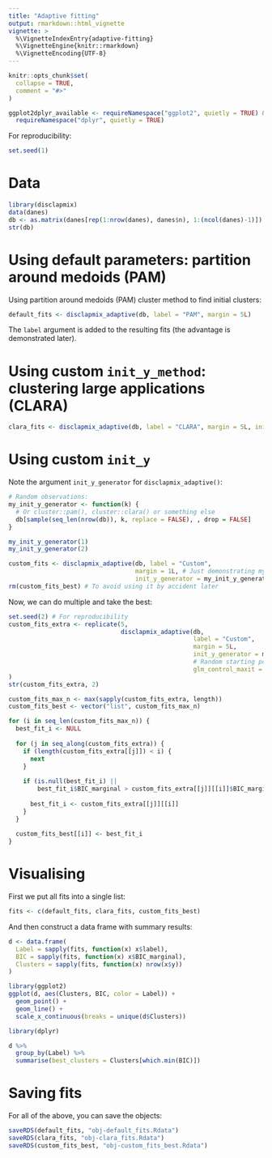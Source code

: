 ```yaml
---
title: "Adaptive fitting"
output: rmarkdown::html_vignette
vignette: >
  %\VignetteIndexEntry{adaptive-fitting}
  %\VignetteEngine{knitr::rmarkdown}
  %\VignetteEncoding{UTF-8}
---
```


```r
knitr::opts_chunk$set(
  collapse = TRUE,
  comment = "#>"
)
```

```r
ggplot2dplyr_available <- requireNamespace("ggplot2", quietly = TRUE) && 
  requireNamespace("dplyr", quietly = TRUE)
```

For reproducibility:

```r
set.seed(1)
```

# Data

```r
library(disclapmix)
data(danes)
db <- as.matrix(danes[rep(1:nrow(danes), danes$n), 1:(ncol(danes)-1)])
str(db)
```


# Using default parameters: partition around medoids (PAM)

Using partition around medoids (PAM) cluster method to find initial clusters:

```r
default_fits <- disclapmix_adaptive(db, label = "PAM", margin = 5L)
```

The `label` argument is added to the resulting fits (the advantage is demonstrated later).

# Using custom `init_y_method`: clustering large applications (CLARA)

```r
clara_fits <- disclapmix_adaptive(db, label = "CLARA", margin = 5L, init_y_method = "clara")
```

# Using custom `init_y`

Note the argument `init_y_generator` for `disclapmix_adaptive()`:

```r
# Random observations:
my_init_y_generator <- function(k) {
  # Or cluster::pam(), cluster::clara() or something else
  db[sample(seq_len(nrow(db)), k, replace = FALSE), , drop = FALSE]
}

my_init_y_generator(1)
my_init_y_generator(2)
```

```r
custom_fits <- disclapmix_adaptive(db, label = "Custom", 
                                   margin = 1L, # Just demonstrating my_init_y_generator()
                                   init_y_generator = my_init_y_generator)
rm(custom_fits_best) # To avoid using it by accident later
```

Now, we can do multiple and take the best:

```r
set.seed(2) # For reproducibility
custom_fits_extra <- replicate(5, 
                               disclapmix_adaptive(db, 
                                                   label = "Custom", 
                                                   margin = 5L, 
                                                   init_y_generator = my_init_y_generator, 
                                                   # Random starting points may need more iterations
                                                   glm_control_maxit = 100L)
)
str(custom_fits_extra, 2)

custom_fits_max_n <- max(sapply(custom_fits_extra, length))
custom_fits_best <- vector("list", custom_fits_max_n)

for (i in seq_len(custom_fits_max_n)) {
  best_fit_i <- NULL
  
  for (j in seq_along(custom_fits_extra)) {
    if (length(custom_fits_extra[[j]]) < i) {
      next
    }
    
    if (is.null(best_fit_i) || 
        best_fit_i$BIC_marginal > custom_fits_extra[[j]][[i]]$BIC_marginal) {
      
      best_fit_i <- custom_fits_extra[[j]][[i]]
    }
  }
  
  custom_fits_best[[i]] <- best_fit_i
}
```



# Visualising

First we put all fits into a single list:

```r
fits <- c(default_fits, clara_fits, custom_fits_best)
```

And then construct a data frame with summary results:

```r
d <- data.frame(
  Label = sapply(fits, function(x) x$label),
  BIC = sapply(fits, function(x) x$BIC_marginal),
  Clusters = sapply(fits, function(x) nrow(x$y))
)
```


```r
library(ggplot2)
ggplot(d, aes(Clusters, BIC, color = Label)) + 
  geom_point() +
  geom_line() +
  scale_x_continuous(breaks = unique(d$Clusters))
```

```r
library(dplyr)

d %>% 
  group_by(Label) %>% 
  summarise(best_clusters = Clusters[which.min(BIC)])
```


# Saving fits

For all of the above, you can save the objects:

```r
saveRDS(default_fits, "obj-default_fits.Rdata")
saveRDS(clara_fits, "obj-clara_fits.Rdata")
saveRDS(custom_fits_best, "obj-custom_fits_best.Rdata")
```


